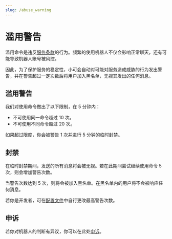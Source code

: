 ```yaml
---
slug: /abuse_warning
---
```


# 滥用警告

滥用命令是违反[服务条款](policy)的行为。频繁的使用机器人不仅会影响正常聊天，还有可能导致机器人账号被风控。

因此，为了保护服务的稳定性，小可会自动对可能对服务造成威胁的行为发出警告，并在警告超过一定次数后将用户加入黑名单，无视其发出的任何消息。

## 滥用警告

我们对使用命令做出了以下限制，在 5 分钟内：

-   不可使用同一命令超过 10 次。
-   不可使用不同命令超过 20 次。

如果超过限度，你会被警告 1 次并进行 5 分钟的临时封禁。

## 封禁

在临时封禁期间，发送的所有消息将会被无视。若在此期间尝试继续使用命令 5 次，则会增加警告次数。

当警告次数达到 5 次，则将会被加入黑名单。在黑名单内的用户将不会被响应任何消息。

若你是开发者，可在[配置文件](development/config)中自行更改最高警告次数。

## 申诉

若你对机器人的判断有异议，你可以在此处[申诉](https://github.com/Teahouse-Studios/akari-bot/issues/new?assignees=OasisAkari&labels=appeal&template=blocklist_appeal.yml&title=[APPEAL]%3A+封禁申诉)。
